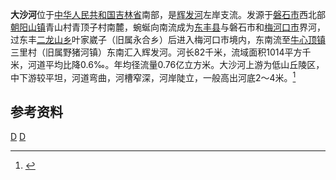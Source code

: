 {{Otheruses|大沙河|other=同名或類似名的其它條目描述}}
{{Infobox river
| name               = 大沙河
| name_native        = 
| image              = Map of the Huifa River.jpg
| image_size         = 300px
| image_caption      = 辉发河流域示意图
| river_system       = [[黑龙江|黑龙江]]流域[[松花江|松花江]]水系[[辉发河|辉发河]]支流
| progression        = 
| source1_location   = [[吉林省|吉林省]][[磐石市|磐石市]][[朝阳山镇|朝阳山镇]]青山村青顶子村南麓
| mouth_location     = 吉林省[[梅河口市|梅河口市]][[牛心顶镇|牛心顶镇]]三里村东南[[辉发河|辉发河]]
| altitude_difference= 
| basin_size         = 1014 km<sup>2</sup>
| basin_countries    = {{PRC}}
| basin_cities       = 
| basin_landmarks    = 
| basin_population   = 
<!---------------------- PHYSIOGNOMY -->
| length             = 82 km
| discharge1_location= 
| discharge1_min     = 
| discharge1_avg     = 
| discharge1_max     = 
<!---------------------- FEATURES -->
| tributaries_left   = 朝阳山东河、野猪河
| tributaries_right  = 小沙河、黄泥河、老虎沟、桦树河、小柳树沟
| waterbodies        = 
| waterfalls         = 
| bridges            = 
| ports              = 
| custom_label       = 
| custom_data        = 
| extra              = 
}}

'''大沙河'''位于[[中华人民共和国|中华人民共和国]][[吉林省|吉林省]]南部，是[[辉发河|辉发河]]左岸支流。发源于[[磐石市|磐石市]]西北部[[朝阳山镇|朝阳山镇]]青山村青顶子村南麓，蜿蜒向南流成为[[东丰县|东丰县]]与磐石市和[[梅河口市|梅河口市]]界河，过东丰[[二龙山乡|二龙山乡]]叶家崴子（旧属永合乡）后进入梅河口市境内，东南流至[[牛心顶镇|牛心顶镇]]三里村（旧属野猪河镇）东南汇入辉发河。河长82千米，流域面积1014平方千米，河道平均比降0.6‰。年均径流量0.76亿立方米。大沙河上游为低山丘陵区，中下游较平坦，河道弯曲，河槽窄深，河岸陡立，一般高出河底2～4米。<ref name="中国河湖大典">{{cite book zh |author=《[[中国河湖大典|中国河湖大典]]》编纂委员会 |title=《中国河湖大典·黑龙江、辽河卷》 |format=M |edition=1 |location=北京 |publisher=中国水利水电出版社 |date=2014年4月 |pages=131页 |id= ISBN 978-7-5170-1950-3}}</ref>

==参考资料==
{{reflist}}


[[Category:松花江水系|D]]
[[Category:吉林河流|D]]
